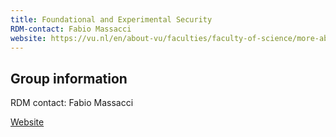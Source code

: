 ```yaml
---
title: Foundational and Experimental Security
RDM-contact: Fabio Massacci
website: https://vu.nl/en/about-vu/faculties/faculty-of-science/more-about/foundational-and-experimental-security-computer-science
---
```

## Group information

RDM contact: Fabio Massacci

[Website](https://vu.nl/en/about-vu/faculties/faculty-of-science/more-about/foundational-and-experimental-security-computer-science)
